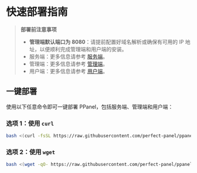 # 快速部署指南

> **部署前注意事项**
>
> - **管理端默认端口为 8080**：请提前配置好域名解析或确保有可用的 IP 地址，以便顺利完成管理端和用户端的安装。
> - 服务端：更多信息请参考 [服务端](/zh-CN/docs/server/config)。
> - 管理端：更多信息请参考 [管理端](/zh-CN/docs/admin/config)。
> - 用户端：更多信息请参考 [用户端](/zh-CN/docs/user/config)。

## 一键部署

使用以下任意命令即可一键部署 PPanel，包括服务端、管理端和用户端：

### 选项 1：使用 `curl`

```bash
bash <(curl -fsSL https://raw.githubusercontent.com/perfect-panel/ppanel-script/refs/heads/main/install.sh)
```

### 选项 2：使用 `wget`

```bash
bash <(wget -qO- https://raw.githubusercontent.com/perfect-panel/ppanel-script/refs/heads/main/install.sh)
```



<Giscus />

